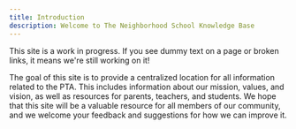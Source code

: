 ```yaml
---
title: Introduction
description: Welcome to The Neighborhood School Knowledge Base
---
```

<Callout>
This site is a work in progress. If you see dummy text on a page or broken links, it means we're still working on it!
</Callout>

The goal of this site is to provide a centralized location for all information related to the PTA. This includes information about our mission, values, and vision, as well as resources for parents, teachers, and students.
We hope that this site will be a valuable resource for all members of our community, and we welcome your feedback and suggestions for how we can improve it.